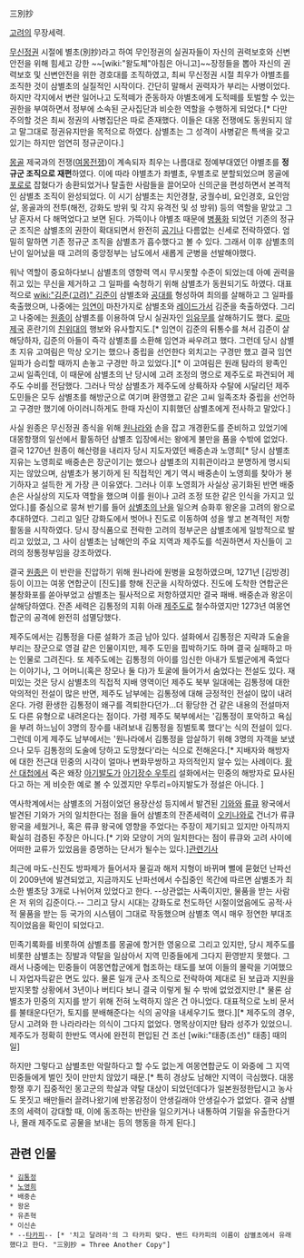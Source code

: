 三別抄

[[고려]]의 무장세력. 

[[무신정권]] 시절에 별초(別抄)라고 하여 무인정권의 실권자들이 자신의 권력보호와 신변안전을 위해 힘세고 강한 ~~[wiki:"왈도체"아침은 아니고]~~장정들을 뽑아 자신의 권력보호 및 신변안전을 위한 경호대를 조직하였고, 최씨 무신정권 시절 최우가 야별초를 조직한 것이 삼별초의 실질적인 시작이다. 간단히 말해서 권력자가 부리는 사병이었다. 하지만 각지에서 변란 일어나고 도적떼가 준동하자 야별초에게 도적떼를 토벌할 수 있는 권한을 부여하면서 정부에 소속된 군사집단과 비슷한 역할을 수행하게 되었다.[* 다만 주의할 것은 최씨 정권의 사병집단은 따로 존재했다. 이들은 대몽 전쟁에도 동원되지 않고 말그대로 정권유지만을 목적으로 하였다. 삼별초는 그 성격이 사병같은 특색을 갖고 있기는 하지만 엄연히 정규군이다.]

[[몽골]] 제국과의 전쟁([[여몽전쟁]])이 계속되자 최우는 나름대로 정예부대였던 야별초를 '''정규군 조직으로 재편'''하였다. 이에 따라 야별초가 좌별초, 우별초로 분할되었으며 몽골에 [[포로]]로 잡혔다가 송환되었거나 탈출한 사람들을 끌어모아 신의군을 편성하면서 본격적인 삼별초 조직이 완성되었다. 이 시기 삼별초는 치안경찰, 궁궐수비, 요인경호, 요인암살, 몽골과의 전투(해전, 강화도 방위 및 각지 유격전 및 성 방위) 등의 역할을 맡았고 그냥 혼자서 다 해먹었다고 보면 된다. 가뜩이나 야별초 때문에 [[병풍]]화 되었던 기존의 정규군 조직은 삼별초의 권한이 확대되면서 완전히 [[공기]]나 다름없는 신세로 전락하였다. 엄밀히 말하면 기존 정규군 조직을 삼별초가 흡수했다고 볼 수 있다. 그래서 이후 삼별초의 난이 일어났을 때 고려의 중앙정부는 남도에서 새롭게 군병을 선발해야했다. 

워낙 역할이 중요하다보니 삼별초의 영향력 역시 무시못할 수준이 되었는데 아예 권력을 쥐고 있는 무신을 제거하고 그 일파를 숙청하기 위해 삼별초가 동원되기도 하였다. 대표적으로 [[wiki:"김준(고려)" 김준]]이 삼별초와 [[공대]]를 형성하여 최의를 살해하고 그 일파를 축출했으며, 나중에는 [[임연]]이 마찬가지로 삼별초와 [[레이드]]가서 김준을 축출하였다. 그리고 나중에는 [[원종]]이 삼별초를 이용하여 당시 실권자인 [[임유무]]를 살해하기도 했다. [[로마제국]] 혼란기의 [[친위대]]의 행보와 유사할지도.[* 임연이 김준의 뒤통수를 쳐서 김준이 살해당하자, 김준의 아들이 즉각 삼별초를 소환해 임연과 싸우려고 했다. 그런데 당시 삼별초 지유 고여림은 막상 오기는 했으나 중립을 선언한다 외치고는 구경만 했고 결국 임연 일파가 승리할 때까지 손놓고 구경만 하고 있었다.][* 이 고여림은 원래 탐라의 왕족인 고씨 일족인데, 이 때문에 삼별초의 난 당시에 고려 조정의 명으로 제주도로 파견되어 제주도 수비를 전담했다. 그러나 막상 삼별초가 제주도에 상륙하자 수탈에 시달리던 제주도민들은 모두 삼별초를 해방군으로 여기며 환영했고 같은 고씨 일족조차 중립을 선언하고 구경만 했기에 아이러니하게도 한때 자신이 지휘했던 삼별초에게 전사하고 말았다.]  

사실 원종은 무신정권 종식을 위해 [[원]]나라와 손을 잡고 개경환도를 준비하고 있었기에 대몽항쟁의 일선에서 활동하던 삼별초 입장에서는 왕에게 불만을 품을 수밖에 없었다. 결국 1270년 원종이 해산령을 내리자 당시 지도자였던 배중손과 노영희[* 당시 삼별초 지유는 노영희로 배중손은 장군이기는 했으나 삼별초의 지휘관이라고 분명하게 명시되지는 않았으며, 삼별초가 봉기하게 된 직접적인 계기 역시 배중손이 노영희를 찾아가 봉기하자고 설득한 게 가장 큰 이유였다. 그러나 이후 노영희가 사실상 공기화된 반면 배중손은 사실상의 지도자 역할을 했으며 이를 원이나 고려 조정 또한 같은 인식을 가지고 있었다.]를 중심으로 뭉쳐 반기를 들어 [[삼별초의 난]]을 일으켜 승화후 왕온을 고려의 왕으로 추대하였다. 그리고 일단 강화도에서 벗어나 진도로 이동하여 성을 쌓고 본격적인 저항활동을 시작하였다. 당시 장식품으로 전락한 고려의 정부군은 삼별초에게 일방적으로 발리고 있었고, 그 사이 삼별초는 남해안의 주요 지역과 제주도를 석권하면서 자신들이 고려의 정통정부임을 강조하였다.

결국 [[원종]]은 이 반란을 진압하기 위해 원나라에 원병을 요청하였으며, 1271년 [김방경] 등이 이끄는 여몽 연합군이 [진도]를 향해 진군을 시작하였다. 진도에 도착한 연합군은 불창화포를 쏟아부었고 삼별초는 필사적으로 저항하였지만 결국 패배. 배중손과 왕온이 살해당하였다. 잔존 세력은 김통정의 지휘 아래 [[제주도]]로 철수하였지만 1273년 여몽연합군의 공격에 완전히 섬멸당했다.

제주도에서는 김통정을 다룬 설화가 조금 남아 있다. 설화에서 김통정은 지략과 도술을 부리는 장군으로 영걸 같은 인물이지만, 제주 도민을 핍박하기도 하며 결국 실패하고 마는 인물로 그려진다. 또 제주도에는 김통정의 아이를 임신한 아내가 토벌군에게 죽었다는 이야기나, 그 어머니(혹은 장모나 둘 다)가 토굴에 들어가서 숨었다는 전설도 있다. 재미있는 것은 당시 삼별초의 직접적 지배 영역이던 제주도 북부 일대에는 김통정에 대한 악의적인 전설이 많은 반면, 제주도 남부에는 김통정에 대해 긍정적인 전설이 많이 내려온다. 가령 환생한 김통정이 왜구를 격퇴한다던가...더 황당한 건 같은 내용의 전설마저도 다른 유형으로 내려온다는 점이다. 가령 제주도 북부에서는 '김통정이 포악하고 욕심을 부려 하느님이 3명의 장수를 내려보내 김통정을 징벌토록 했다'는 식의 전설이 있다. 그런데 이게 제주도 남부에서는 '원나라에서 김통정을 암살하기 위해 3명의 자객을 보냈으나 모두 김통정의 도술에 당하고 도망쳤다'라는 식으로 전해온다.[* 지배자와 해방자에 대한 전근대 민중의 시각이 얼마나 변화무쌍하고 자의적인지 알수 있는 사례이다. [[황산 대첩]]에서 죽은 왜장 [[아기발도]]가 [[아기장수 우투리]] 설화에서는 민중의 해방자로 묘사된다고 하는 게 비슷한 예로 볼 수 있겠지만 우투리=아지발도가 정설은 아니다. ]

역사학계에서는 삼별초의 거점이었던 용장산성 등지에서 발견된 [[기와]]와 [[류큐]] 왕국에서 발견된 기와가 거의 일치한다는 점을 들어 삼별초의 잔존세력이 [[오키나와]]로 건너가 류큐 왕국을 세웠거나, 혹은 류큐 왕국에 영향을 주었다는 주장이 제기되고 있지만 아직까지 확실히 검증된 주장은 아니다.[* 기와 모양이 거의 일치한다는 점이 류큐와 고려 사이에 어떠한 교류가 있었음을 증명하는 단서가 될수는 있다.][http://www.hani.co.kr/section-021015000/2007/09/021015000200709060676065.html 관련기사]

최근에 마도-신진도 방파제가 들어서자 물길과 해저 지형이 바뀌며 뻘에 묻혔던 난파선이 2009년에 발견되었고, 지금까지도 난파선에서 수집중인 목간에 따르면 삼별초가 최소한 별초당 3개로 나뉘어져 있었다고 한다. 
--상관없는 사족이지만, 물품을 받는 사람은 저 위의 김준이다.--
그리고 당시 시대는 강화도로 천도하던 시절이었음에도 공적·사적 물품을 받는 등 국가의 시스템이 그대로 작동했으며 삼별초 역시 매우 정연한 부대조직이었음을 확인이 되었다고.

민족기록화를 비롯하여 삼별초를 몽골에 항거한 영웅으로 그리고 있지만, 당시 제주도를 비롯한 삼별초는 징발과 약탈을 일삼아서 지역 민중들에게 그다지 환영받지 못했다. 그래서 나중에는 민중들이 여몽연합군에게 협조하는 태도를 보여 이들의 몰락을 기여했으니 자업자득같은 면도 있다. 물론 일개 군사 조직으로 전락하여 제대로 된 보급과 지원을 받지못할 상황에서 3년이나 버티다 보니 결국 이렇게 될 수 밖에 없었겠지만.[* 물론 삼별초가 민중의 지지를 받기 위해 전혀 노력하지 않은 건 아니었다. 대표적으로 노비 문서를 불태운다던가, 토지를 분배해준다는 식의 공약을 내세우기도 했다.][* 제주도의 경우, 당시 고려와 한 나라라라는 의식이 그다지 없었다. 명목상이지만 탐라 성주가 있었으니. 제주도가 정확히 한반도 역사에 완전히 편입된 건 조선 [wiki:"태종(조선)" 태종] 때의 일]

하지만 그렇다고 삼별초만 악랄하다고 할 수도 없는게 여몽연합군도 이 와중에 그 지역 민중들에게 벌인 짓이 만만치 않았기 때문.[* 특히 경상도 남해안 지역이 극심했다. 대몽항쟁 후기 집중적인 몽고군의 학살과 약탈 대상이 되었던데다가 일본원정한답시고 농사도 못짓고 배만들러 끌려나왔기에 반몽감정이 안생길래야 안생길수가 없었다. 결국 삼별초의 세력이 강대할 때, 이에 동조하는 반란을 일으키거나 내통하여 기밀을 유출한다거나, 몰래 제주도로 공물을 보내는 등의 행동을 하게 된다.]

== 관련 인물 == 
 * [[김통정]]
 * [[노영희]]
 * 배중손
 * 왕온
 * 유존혁
 * 이신손
 * --[[타카피]]-- [* '치고 달려라'의 그 타카피 맞다. 밴드 타카피의 이름이 삼별초에서 유래했다고 한다. "三別抄 = Three Another Copy"] 
